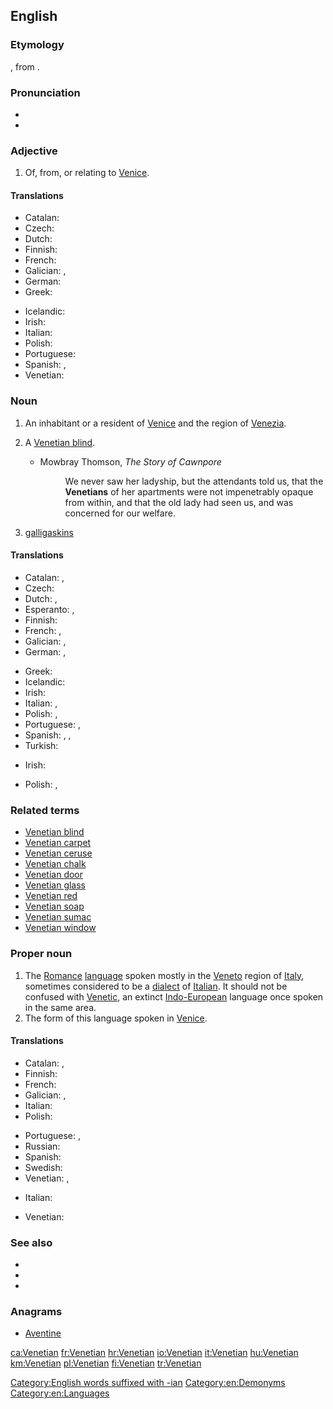 ==English==

===Etymology===
{{suffix|Venetia|an|lang=en}}, from {{etyl|la|en}} {{m|la|Venetia||Venice}}.

===Pronunciation===
* {{IPA|/vəˈniʃən/|lang=en}}
* {{rhymes|iːʃən|lang=en}}

===Adjective===
{{en-adj|-}}

# Of, from, or relating to [[Venice]].

====Translations====
{{trans-top|relating to Venice}}
* Catalan: {{t|ca|venecià}}
* Czech: {{t+|cs|benátský}}
* Dutch: {{t+|nl|Venetiaans}}
* Finnish: {{t+|fi|venetsialainen}}
* French: {{t+|fr|vénitien}}
* Galician: {{t|gl|veneciano}}, {{t+|gl|véneto}}
* German: {{t+|de|venezianisch}}
* Greek: {{t+|el|βενετσιάνικος}}
{{trans-mid}}
* Icelandic: {{t|is|feneyskur}}
* Irish: {{t|ga|Veinéiseach}}
* Italian: {{t+|it|veneziano}}
* Polish: {{t+|pl|wenecki}}
* Portuguese: {{t+|pt|veneziano}}
* Spanish: {{t+|es|veneciano}}, {{t+|es|véneto}}
* Venetian: {{t|vec|venessian}}
{{trans-bottom}}

===Noun===
{{en-noun}}

# An inhabitant or a resident of [[Venice]] and the region of [[Venezia]].
# {{lb|en|colloquial}} A [[Venetian blind]].
#* Mowbray Thomson, ''The Story of Cawnpore''
#*: We never saw her ladyship, but the attendants told us, that the '''Venetians''' of her apartments were not impenetrably opaque from within, and that the old lady had seen us, and was concerned for our welfare.
# {{lb|en|obsolete|in the plural}} [[galligaskins]]

====Translations====
{{trans-top|inhabitant of Venice (city)}}
* Catalan: {{t|ca|venecià|m}}, {{t|ca|veneciana|f}}
* Czech: {{t|cs|Benátčan|m}}
* Dutch: {{t+|nl|Venetiaan|m}}, {{t+|nl|Venetiaanse|f}}
* Esperanto: {{t|eo|veneciano}} {{qualifier|man or woman}}, {{t|eo|venecianino}} {{qualifier|woman}}
* Finnish: {{t+|fi|venetsialainen}}
* French: {{t+|fr|Vénitien|m}}, {{t+|fr|Vénitienne|f}}
* Galician: {{t|gl|veneciano|m}}, {{t+|gl|véneto|m}}
* German: {{t+|de|Venezianer|m}}, {{t+|de|Venezianerin|f}}
{{trans-mid}}
* Greek: {{t|el|Βενετσιάνος|m}}
* Icelandic: {{t|is|Feneyingur|m}}
* Irish: {{t|ga|Veinéiseach|m}}
* Italian: {{t+|it|veneziano|m}}, {{t+|it|veneziana|f}}
* Polish: {{t+|pl|wenecjanin|m}}, {{t+|pl|wenecjanka|f}}
* Portuguese: {{t+|pt|veneziano|m}}, {{t|pt|veneziana|f}}
* Spanish: {{t+|es|veneciano|m}}, {{t+|es|veneciana|f}}, {{t+|es|véneto|m}}
* Turkish: {{t|tr|Venedikli}}
{{trans-bottom}}

{{trans-top|inhabitant of Venice (region)}}
* Irish: {{t|ga|Veinéiseach|m}}
{{trans-mid}}
* Polish: {{t+|pl|Wenecjanin|m}}, {{t+|pl|Wenecjanka|f}}
{{trans-bottom}}

===Related terms===
* [[Venetian blind]]
* [[Venetian carpet]]
* [[Venetian ceruse]]
* [[Venetian chalk]]
* [[Venetian door]]
* [[Venetian glass]]
* [[Venetian red]]
* [[Venetian soap]]
* [[Venetian sumac]]
* [[Venetian window]]

===Proper noun===
{{en-proper noun}}
{{wikipedia|Venetian language}}

# The [[Romance]] [[language]] spoken mostly in the [[Veneto]] region of [[Italy]], sometimes considered to be a [[dialect]] of [[Italian]]. It should not be confused with [[Venetic]], an extinct [[Indo-European]] language once spoken in the same area.
# The form of this language spoken in [[Venice]].

====Translations====
{{trans-top|Romance language}}
* Catalan: {{t|ca|venecià|m}}, {{t|ca|vènet|m}}
* Finnish: {{t+|fi|venetsia}}
* French: {{t+|fr|vénitien|m}}
* Galician: {{t|gl|veneciano|m}}, {{t+|gl|véneto|m}}
* Italian: {{t+|it|veneto|m}}
* Polish: {{t+|pl|wenecki|m}}
{{trans-mid}}
* Portuguese: {{t+|pt|vêneto|m}}, {{t+|pt|veneziano|m}}
* Russian: {{t+|ru|вене́тский}}
* Spanish: {{t+|es|veneciano|m}}
* Swedish: {{t+|sv|venetianska|c}}
* Venetian: {{t+|vec|vèneto|m}}, {{t|vec|łéngua vèneta|f}}
{{trans-bottom}}

{{trans-top|form spoken in Venice}}
* Italian: {{t+|it|veneziano|m}}
{{trans-mid}}
* Venetian: {{t|vec|venesian}}
{{trans-bottom}}

===See also===
* {{langcat|vec}}
* {{pedialite|Venetian language}}
* {{ISO 639|link=Linguist List||lang=Venetic|code=vec}}

===Anagrams===
* [[Aventine#English|Aventine]]

[[Category:English words suffixed with -ian]]
[[Category:en:Demonyms]]
[[Category:en:Languages]]

[[ca:Venetian]]
[[fr:Venetian]]
[[hr:Venetian]]
[[io:Venetian]]
[[it:Venetian]]
[[hu:Venetian]]
[[km:Venetian]]
[[pl:Venetian]]
[[fi:Venetian]]
[[tr:Venetian]]
